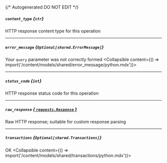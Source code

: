{/* Autogenerated DO NOT EDIT  */}

##### `content_type` *{`str`}*
HTTP response content type for this operation

---
##### `error_message` *{`Optional[shared.ErrorMessage]`}*
Your `query` parameter was not correctly formed
<Collapsible content={() => import('/content/models/shared/error_message/python.mdx')}>
</Collapsible>

---
##### `status_code` *{`int`}*
HTTP response status code for this operation

---
##### `raw_response` [*{ `requests.Response` }*](https://requests.readthedocs.io/en/latest/api/#requests.Response)
Raw HTTP response; suitable for custom response parsing

---
##### `transactions` *{`Optional[shared.Transactions]`}*
OK
<Collapsible content={() => import('/content/models/shared/transactions/python.mdx')}>
</Collapsible>

